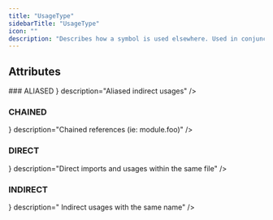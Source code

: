 ```yaml
---
title: "UsageType"
sidebarTitle: "UsageType"
icon: ""
description: "Describes how a symbol is used elsewhere. Used in conjunction with get_usages"
---
```


<GithubLinkNote link="https://github.com/codegen-sh/codegen/blob/develop/src/codegen/sdk/core/dataclasses/usage.py#L44-L57" />


## Attributes
<HorizontalDivider />
### <span className="text-primary">ALIASED</span>
<HorizontalDivider light={true} />
<Attribute type={ <span></span> } description="Aliased indirect usages" />

### <span className="text-primary">CHAINED</span>
<HorizontalDivider light={true} />
<Attribute type={ <span></span> } description="Chained references (ie: module.foo)" />

### <span className="text-primary">DIRECT</span>
<HorizontalDivider light={true} />
<Attribute type={ <span></span> } description="Direct imports and usages within the same file" />

### <span className="text-primary">INDIRECT</span>
<HorizontalDivider light={true} />
<Attribute type={ <span></span> } description=" Indirect usages with the same name" />
